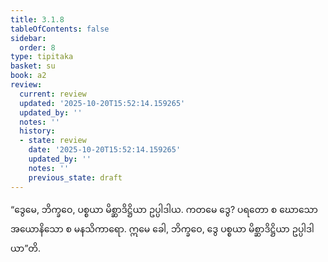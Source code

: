 ```yaml
---
title: 3.1.8
tableOfContents: false
sidebar:
  order: 8
type: tipitaka
basket: su
book: a2
review:
  current: review
  updated: '2025-10-20T15:52:14.159265'
  updated_by: ''
  notes: ''
  history:
  - state: review
    date: '2025-10-20T15:52:14.159265'
    updated_by: ''
    notes: ''
    previous_state: draft
---
```



<DynamicBreadcrumb />


<ReviewStatus review={frontmatter.review} showDetails={true} />

<HypothesisAnnotation frontmatter={frontmatter} />

<Division number="126" book="a2" e="ch" v="15" p="86">

<Paragraph number="211" book="a2">
“ဒွေမေ, ဘိက္ခဝေ, ပစ္စယာ မိစ္ဆာဒိဋ္ဌိယာ ဥပ္ပါဒါယ. ကတမေ ဒွေ? ပရတော စ ဃောသော အယောနိသော စ မနသိကာရော. ဣမေ ခေါ, ဘိက္ခဝေ, ဒွေ ပစ္စယာ မိစ္ဆာဒိဋ္ဌိယာ ဥပ္ပါဒါယာ”တိ.
</Paragraph>
</Division>
